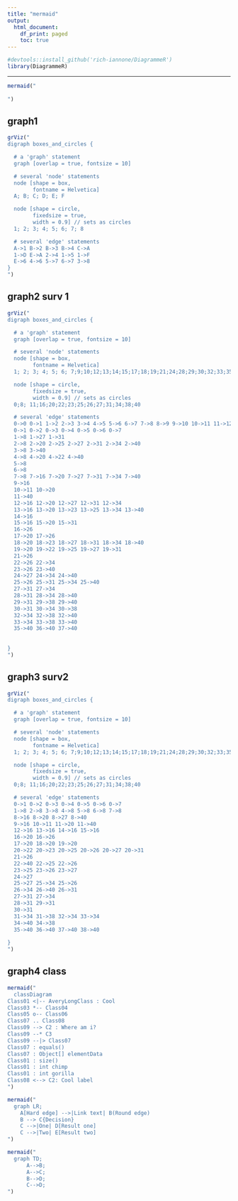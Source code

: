 ```yaml
---
title: "mermaid"
output:
  html_document:
    df_print: paged
    toc: true
---
```


```r
#devtools::install_github('rich-iannone/DiagrammeR')
library(DiagrammeR)
```

------------------------------------------------------------------------

```r
mermaid("
  
")
```
## graph1 
```r
grViz("
digraph boxes_and_circles {

  # a 'graph' statement
  graph [overlap = true, fontsize = 10]

  # several 'node' statements
  node [shape = box,
        fontname = Helvetica]
  A; B; C; D; E; F

  node [shape = circle,
        fixedsize = true,
        width = 0.9] // sets as circles
  1; 2; 3; 4; 5; 6; 7; 8

  # several 'edge' statements
  A->1 B->2 B->3 B->4 C->A
  1->D E->A 2->4 1->5 1->F
  E->6 4->6 5->7 6->7 3->8
}
")
```
## graph2 surv 1
```r
grViz("
digraph boxes_and_circles {

  # a 'graph' statement
  graph [overlap = true, fontsize = 10]

  # several 'node' statements
  node [shape = box,
        fontname = Helvetica]
  1; 2; 3; 4; 5; 6; 7;9;10;12;13;14;15;17;18;19;21;24;28;29;30;32;33;35;36;37;39;41;42;43;

  node [shape = circle,
        fixedsize = true,
        width = 0.9] // sets as circles
  0;8; 11;16;20;22;23;25;26;27;31;34;38;40

  # several 'edge' statements
  0->0 0->1 1->2 2->3 3->4 4->5 5->6 6->7 7->8 8->9 9->10 10->11 11->12 12->13 13->14 14->15 15->16 16->17 17->18 18->19 19->20 20->21 21->22 22->23 23->24 24->25 25->26 26->27 27->28 28->29 29->30 30->31 31->32 32->33 33->34 34->35 35->36 36->37 37->38 38->39 39->40 40->41 41->42 42->43
  0->1 0->2 0->3 0->4 0->5 0->6 0->7 
  1->8 1->27 1->31 
  2->8 2->20 2->25 2->27 2->31 2->34 2->40 
  3->8 3->40 
  4->8 4->20 4->22 4->40 
  5->8
  6->8 
  7->8 7->16 7->20 7->27 7->31 7->34 7->40 
  9->16 
  10->11 10->20 
  11->40 
  12->16 12->20 12->27 12->31 12->34
  13->16 13->20 13->23 13->25 13->34 13->40 
  14->16 
  15->16 15->20 15->31 
  16->26 
  17->20 17->26 
  18->20 18->23 18->27 18->31 18->34 18->40 
  19->20 19->22 19->25 19->27 19->31 
  21->26 
  22->26 22->34
  23->26 23->40 
  24->27 24->34 24->40 
  25->26 25->31 25->34 25->40 
  27->31 27->34 
  28->31 28->34 28->40 
  29->31 29->38 29->40 
  30->31 30->34 30->38 
  32->34 32->38 32->40 
  33->34 33->38 33->40 
  35->40 36->40 37->40 
  
  
}
")
```
## graph3 surv2
```r
grViz("
digraph boxes_and_circles {

  # a 'graph' statement
  graph [overlap = true, fontsize = 10]

  # several 'node' statements
  node [shape = box,
        fontname = Helvetica]
  1; 2; 3; 4; 5; 6; 7;9;10;12;13;14;15;17;18;19;21;24;28;29;30;32;33;35;36;37;39;41;42;43;

  node [shape = circle,
        fixedsize = true,
        width = 0.9] // sets as circles
  0;8; 11;16;20;22;23;25;26;27;31;34;38;40

  # several 'edge' statements
  0->1 0->2 0->3 0->4 0->5 0->6 0->7 
  1->8 2->8 3->8 4->8 5->8 6->8 7->8 
  8->16 8->20 8->27 8->40 
  9->16 10->11 11->20 11->40 
  12->16 13->16 14->16 15->16 
  16->20 16->26 
  17->20 18->20 19->20 
  20->22 20->23 20->25 20->26 20->27 20->31 
  21->26 
  22->40 22->25 22->26 
  23->25 23->26 23->27 
  24->27 
  25->27 25->34 25->26 
  26->34 26->40 26->31 
  27->31 27->34 
  28->31 29->31 
  30->31 
  31->34 31->38 32->34 33->34 
  34->40 34->38 
  35->40 36->40 37->40 38->40 
  
}
")
```
## graph4 class
```r
mermaid("
  classDiagram
Class01 <|-- AveryLongClass : Cool
Class03 *-- Class04
Class05 o-- Class06
Class07 .. Class08
Class09 --> C2 : Where am i?
Class09 --* C3
Class09 --|> Class07
Class07 : equals()
Class07 : Object[] elementData
Class01 : size()
Class01 : int chimp
Class01 : int gorilla
Class08 <--> C2: Cool label
")
```

```r
mermaid("
  graph LR;
    A[Hard edge] -->|Link text| B(Round edge)
    B --> C{Decision}
    C -->|One| D[Result one]
    C -->|Two| E[Result two]
")
```

```r
mermaid("
  graph TD;
      A-->B;
      A-->C;
      B-->D;
      C-->D;
")
```
